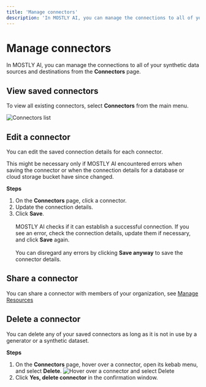```yaml
---
title: 'Manage connectors'
description: 'In MOSTLY AI, you can manage the connections to all of your synthetic data sources and destinations from the Connectors page.'
---
```



# Manage connectors

In MOSTLY AI, you can manage the connections to all of your synthetic data sources and destinations from the **Connectors** page.

## View saved connectors

To view all existing connectors, select **Connectors** from the main menu.

<Image
    src="/docs/docimages/connectors/connectors-list.webp"
    alt="Connectors list"
    width={800}
    height={500}
/>

## Edit a connector

You can edit the saved connection details for each connector.

This might be necessary only if MOSTLY AI encountered errors when saving the connector or when the connection details for a database or cloud storage bucket have since changed.

**Steps**

1. On the **Connectors** page, click a connector.
2. Update the connection details.
3. Click **Save**.<br /><br />
    MOSTLY AI checks if it can establish a successful connection. If you see an error, check the connection details, update them if necessary, and click **Save** again.<br /><br />
    You can disregard any errors by clicking **Save anyway** to save the connector details.

## Share a connector

You can share a connector with members of your organization, see [Manage Resources](./organizations/manage-resources.mdx#share-a-resource-with-an-organization)

## Delete a connector

You can delete any of your saved connectors as long as it is not in use by a generator or a synthetic dataset.

**Steps**

1. On the **Connectors** page, hover over a connector, open its kebab menu, and select **Delete**.
    <Image
        src="/docs/docimages/connectors/connector-delete-01.webp"
        alt="Hover over a connector and select Delete"
        width={800}
        height={500}
    />
2. Click **Yes, delete connector** in the confirmation window.
